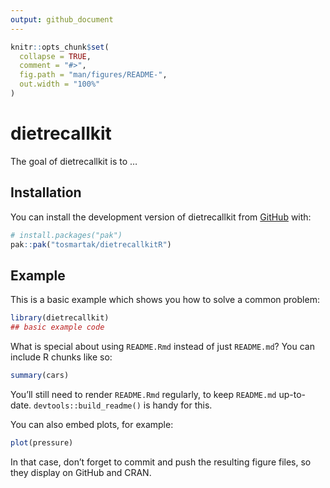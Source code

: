 ```yaml
---
output: github_document
---
```


<!-- README.md is generated from README.Rmd. Please edit that file -->

```r
knitr::opts_chunk$set(
  collapse = TRUE,
  comment = "#>",
  fig.path = "man/figures/README-",
  out.width = "100%"
)
```

# dietrecallkit

<!-- badges: start -->
<!-- badges: end -->

The goal of dietrecallkit is to ...

## Installation

You can install the development version of dietrecallkit from [GitHub](https://github.com/) with:

``` r
# install.packages("pak")
pak::pak("tosmartak/dietrecallkitR")
```

## Example

This is a basic example which shows you how to solve a common problem:

```r
library(dietrecallkit)
## basic example code
```

What is special about using `README.Rmd` instead of just `README.md`? You can include R chunks like so:

```r
summary(cars)
```

You'll still need to render `README.Rmd` regularly, to keep `README.md` up-to-date. `devtools::build_readme()` is handy for this.

You can also embed plots, for example:

```r
plot(pressure)
```

In that case, don't forget to commit and push the resulting figure files, so they display on GitHub and CRAN.
